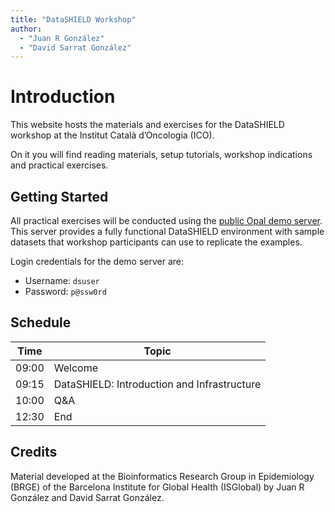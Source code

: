 ```yaml
---
title: "DataSHIELD Workshop"
author: 
  - "Juan R González"
  - "David Sarrat González"
---
```


# Introduction

This website hosts the materials and exercises for the DataSHIELD workshop at the Institut Català d'Oncologia (ICO). 

On it you will find reading materials, setup tutorials, workshop indications and practical exercises.

## Getting Started

All practical exercises will be conducted using the [public Opal demo server](https://opal-demo.obiba.org/). This server provides a fully functional DataSHIELD environment with sample datasets that workshop participants can use to replicate the examples.

Login credentials for the demo server are:

- Username: `dsuser`
- Password: `p@ssw0rd`

## Schedule

| Time   | Topic                                     |
|--------|-------------------------------------------|
| 09:00  | Welcome                                   |
| 09:15  | DataSHIELD: Introduction and Infrastructure|
| 10:00  | Q&A                                       |
| 12:30  | End                                       |

## Credits

Material developed at the Bioinformatics Research Group in Epidemiology (BRGE) of the Barcelona Institute for Global Health (ISGlobal) by Juan R González and David Sarrat González.

